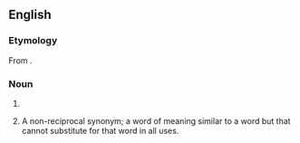 ==English==

===Etymology===
From {{der|en|grc|ἀνακόλουθος||inconsequent}}.

===Noun===
{{head|en|noun form}}

# {{plural of|en|anacolouthon}}
# {{lb|en|rhetoric}} A non-reciprocal synonym; a word of meaning similar to a word but that cannot substitute for that word in all uses.
